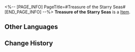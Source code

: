 <%-- [PAGE_INFO]
PageTitle=#Treasure of the Starry Seas#
[END_PAGE_INFO] --%>
{{Item Infobox
|id          = 300011
|image       = Item Treasure of the Starry Seas.png
|type        = 
|invCategory = 
|rarity      = 4
|effect      = A treasure left by the Nameless. Select one Light Cone of your choice.
|description = Treasure hidden amongst the starry seas by the bygone Nameless. These items encourage future explorers to step onward bravely and ceaselessly.
}}
'''Treasure of the Starry Seas''' is a [[Item]].

==Other Languages==
{{Other Languages
|en   = Treasure of the Starry Seas
|zhs  = 星海宝藏
|zht  = 星海寶藏
|ja   = 星海の宝物
|ko   = 별바다 보물
|es   = Riquezas del universo
|fr   = Trésors des Mers étoilées
|ru   = Сокровища звёздного моря
|th   = สมบัติลับแห่งทะเลดาว
|vi   = Kho Báu Biển Sao
|de   = Schatz der Sternenmeere
|id   = Harta Lautan Bintang
|pt   = Tesouro dos Mares Estrelados
}}

==Change History==
{{Change History|2.0}}